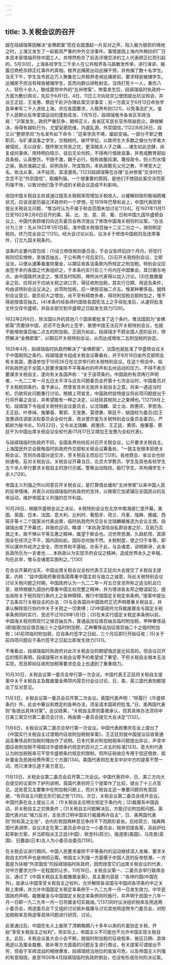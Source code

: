 ```yaml
---
---
---
```

title: 3.关税会议的召开
---




就在段祺瑞等因解决“金佛郎案”而在全国激起一片反对之声，陷入极为狼狈的境地之时，上海又发生了一起极其严重的中外交涉事件。事情是因上海内外棉纺织厂日本资本家借端开除中国工人，并悍然枪杀了前去评理交涉的工人代表顾正红而引起的。5月30日，上海各校学生二千余人在公共租界各马路散发传单，进行演讲，揭露日商枪杀顾正红事件的真相。租界巡捕房出动巡捕干预，并拘捕了数十名学生。当天下午，学生及市民近万人聚集在公共租界老闸巡捕房前，要求释放被捕学生。巡捕房不但没有释放被捕学生，反而向群众排枪射击，当场打死十一人，重伤八人，轻伤十余人，酿成震惊中外的“五卅惨案”。惨案发生后，段祺瑞临时执政府一方面为敷衍舆论，先后于6月1日、4日、11日三次向驻京公使团提出抗议照会，并派王正廷、王宠惠、蔡廷干赴沪办理此案交涉事宜；另一方面又于6月13日命张学良率奉军二千人进驻上海，并应各国要求，入租界布防[121]，以免事态扩大。鉴于人民群众反帝爱国运动的蓬勃高涨，7月15日，段祺瑞电令各省区军政当局：“沪案发生，政府严重抗争，期伸正义，各省区军民长官务晓谕民众，静候解决，毋得有越轨行为，尤望妥密防维，内遏乱源，外崇国信。”[122]8月26日，段又以“整顿学风”为名发布如下命令：“迩来学风不靖，屡起变端。一部分不职之教职员，与旷课滋事之学生，交相结托，破坏学纪，以致师生大多数之循分为学者大被侵扰，无以自安，既怀斯文将丧之忧，更深贼夫人子之痛……诸生如此恣肆，尚复成何事体。用特明白晓示，自后无论何校，不得再行借故滋事，并责成教育部拟具条规，认真整饬，不随不激，期于必行。倘有故酿风潮，蔑视政令，则火烈水懦之喻，孰杀谁嗣之谣，前例具存，所宜取则，本执政敢先父兄之教，不博宽大之名，依法从事，决不姑贷。其凛遵焉。”[123]段祺瑞等在办理“五卅惨案”交涉时仍念念不忘“外崇国信”，取媚列强，一个很重要的原因，是他们不想因此案交涉而惹列强不快，以致对他们急于开成的关税会议造成不利影响。

收回中国关税自主权或通过提高关税税率而增加关税收入，以缓解财政的极端困难状况，应该说是历届北洋政府的一个梦想。在1919年巴黎和会上，中国代表团曾提出关税自主问题，“惟当时认为不属于和会范围未加讨论”[124]。在1921年11月11日至1922年2月6日召开的美、英、比、法、意、荷、葡、日和中国九国华盛顿会议上，中国代表顾维钧向远东委员会再次提出了修改中国海关税则的议案，“办法分为三步：先从1922年1月1日起，准中国关税值百抽十二又二分之一，继则制定税则，终乃完全自立”[125]。经大会讨论以后，议决关于修改中国税则及连带事件，订立九国关税条约。

该条约主要内容包括：(1)设立修改税则委员会，于会议告终后四个月内，将现行税则切实增修，至值百抽五，于公布两个月后实行。(2)召开关税特别会议，立即设法，以便从速筹备废除厘金，以期征收各该条款内所规定之附加税。特别会议应由签字本约各国之代表组织之，于本条约实行后三个月内在中国集会，其日期与地点，由中国政府决定之，惟须及时知照，俾所派代表得以加入讨论。(3)在裁撤厘金之前，应将对于应纳关税之进口货，得征收附加税，其实行日期、用途及条件，均由该特别会议议决之。此项附加税，应一律按百抽二点五。惟某种奢侈品，据特别会议意见，能负较大之增加，尚不至有碍商务者，得将附加税总额附加之，惟不得逾按值百抽五。(4)本条约经各缔约国依各国宪法上之手续批准后，从速将批准文件交存华盛顿，并自全部交到华盛顿之日起发生效力[126]。

1922年2月6日，除法国以外的其他八个国家都批准了这个条约，惟法国因为“金佛郎案”而要挟中国，迟迟不在条约上签字，致使中国无法召开关税特别会议，也就不能增收值百抽二点五的附加税。正因为如此，段祺瑞才不顾全国人民的反对，悍然解决“金佛郎案”，以期召开关税特别会议，从而达成增收二五附加税的协定。

1925年4月，段祺瑞临时执政府解决了“金佛郎案”，法国也就批准了华盛顿会议关于中国税则之条约。段祺瑞遂令组成关税会议筹备处，并于8月18日由外交部照会有关各国，邀请参加于10月26日在北京举行的关税特别会议。在这个照会中，临时执政府迫于全国人民要求废除不平等条约的呼声和五卅运动的压力，不得不表示要谋求关税自主，遂向有关各国声称：“关于该项条约，中国政府有须再行声明者，一九二二年一月五日太平洋与远东问题委员会开第十七次会议时，中国委员对于关税税则条约，虽予承认，然曾宣言并无放弃关税自主之意。将来一遇适当时机，仍欲将此问题重行讨论。根据上项宣言，中国政府兹特提议将此项问题提出于行将开幕之会议，并希望能有一种之决定，以祛除其税则上之束缚也。”[127]9月上旬，段祺瑞下令组成关税特别会议委员会，以沈瑞麟、梁士诒、颜惠庆、李思浩、王正廷、叶恭绰、施肇基、黄郛、王宠惠、莫德惠、蔡廷干、姚国桢为委员(后王宠惠调任调查法权委员会全权代表，改派曾宗鉴为关税特别会议委员会委员)，严鹤龄为秘书长。10月22日，又令派沈瑞麟、颜惠庆、王正廷、黄郛、施肇基、蔡廷干为中国出席关税会议全权代表(11月17日又增加王宠惠为全权代表)。

与段祺瑞临时执政府不同，全国各界纷纷反对召开关税会议，公开要求关税自主。上海国民外交会致电临时执政府外交部和关税会议筹备处，“一致主张根本拒绝关税会议，否则向各国分途交涉，至关税自主而后已”[128]。各地商会、省议会也纷纷通电，反对关税会议。关税会议开幕当日，北京大学教员、学生及其他各校学生五千余人举行要求关税自主的游行示威。警察出动阻挠，殴打学生，并拘捕学生十余人[129]。

帝国主义列强之所以同意召开关税会议，是打算借此缓和“五卅惨案”以来中国人民的反帝情绪，并表示对段祺瑞临时执政府的支持，以换取它加紧镇压全国民众的反帝运动，维护帝国主义列强的在华利益。

10月26日，根据华盛顿会议之决议，关税特别会议在北京中南海居仁堂开幕，美国、英国、日本、法国、意大利、比利时、葡萄牙、荷兰、丹麦、瑞典、挪威、西班牙等十二个国家派代表出席，临时执政府外交总长沈瑞麟被推选为会议主席。段祺瑞出席了开幕式，并致欢迎词，略谓：“本执政深信自私即自害之阶，互助乃互救之本，故不惮以平等互惠之精神，属望于斯会也。况世界思潮，久趋杌陧，其原因全在经济之不平，国内固如此，国际亦何独不然。关税制度，使之归于本等，即所以谋中外经济之安全，而世界和平基础，亦系于此，与会诸君，谅明斯谛，此本执政所乐为一言者也……本执政以为实现华府会议之精神，造成世界永久之幸福，均在此举，惟与会诸君实图利之。”[130]

在会议开幕的当天，中国出席关税会议全权代表王正廷向大会提交了关税自主提案，内称：“兹中国政府重视各国尊重中国主权与独立之诚意，际此关税特别会议讨论关税问题之时期，中国政府认为一九二二年一月五日宣言所称之适当机会已至，故特根据九国协约尊重中国主权完整之精神，并为增进各友邦之睦谊起见，提出祛除关于税则现行条约上之各种障碍，推行中国国定关税定率条例。”提案中提出了五条实行关税自主的办法：(1)与会各国向中国政府正式声明尊重关税自主，并承认解除现行协约中关于关税之一切束缚；(2)中国政府允将裁废厘金与国定关税率条例同时实行，至迟不过1929年1月1日；(3)在未实行国定关税定率条例以前，中国海关税则照现行之值百抽五外，普通品加征值百抽五临时附加税，甲种奢侈品(即烟酒)加征值百抽三十之临时附加税，乙种奢侈品加征值百抽二十之临时附加税；(4)前项临时附加税，应自条约签字之日起，三个月后即行开始征收；(5)关于前四项问题应于条约签字之日起立即发生效力[131]。

不难看出，段祺瑞临时执政府对此次关税会议的期望值还是比较高的。但会议召开后的情形表明，段祺瑞等对关税会议寄予的希望成了奢望，不但关税自主根本无法实现，而且即如征收附加税等要求在会上也遇到了重重阻力。

10月30日，关税会议第一委员会举行第一次会议。中国代表王正廷将关税自主提案中关于关税自主及裁废厘金两项内容交付会议讨论，日、美、英三国代表则都提出了反对意见。

11月3日，关税会议第一委员会召开第二次会议。英国代表声明：“除履行《华盛顿条约》外，此会中筹议和商定的各种办法，须呈请本国政府批准。”日、美两国代表则“各提出具体对案”。会议结果，“关税自主原则虽被承认，但其具体办法须将中日美三案交付第二委员会讨论，再由第一委员会提交大会决定”[132]。

11月6日，关税会议第二委员会举行第一次会议。中国代表颜惠庆在会上提出了《中国实行关税自主过渡期内征收附加税税率案》，王正廷则就中国提议征收普通品及奢侈品附加税的理由作了说明。日本代表对附加税税率问题提出异议，声言中国征收附加税不得超过华盛顿条约规定的百分之二点五的标准[133]。意大利代表认为附加税税率可不受华盛顿条约规定的限制，但所征税收应专用于偿还借款、抵补厘金及民政经费所需三个方面[134]。美国代表则在发言中对中方的提案不赞一词，而只津津乐道于美方意见。

11月13日，关税会议第二委员会召开第二次会议。中国代表将中、日、美三方向大会提交的议案作了胪列说明，英国代表则将三个提案作了比较，提出了十三点意见。这些意见主要集中在附加税问题上，而对关税自主这一重要问题则有意回避，“有将自主问题无形打销之势”[135]。次日，关税会议第二委员会续开会议。中国代表在会上提出三点：(1)关税自主应明文规定于条约内；(2)裁厘系中国自动，非关税自主之交换条件；(3)关税自主问题解决后，方能讨论附加税问题。英国代表对此“竭力反对，主张须订明中国实行裁厘再许自主”，日、美两国代表则“附和英之主张”，会内形势因两种意见争持不下而颇形紧张。后经荷兰、瑞典两国代表调停，会议决定在第二委员会中设立一小委员会，抛弃旧提各案，另起炉灶起草新方案，并当即指派王正廷(中国)、欧登科(荷兰)、施道恩(美国)、马克类(英国)、日置益(日本)五人为小委员会委员[136]。

在关税会议进行期间，中国人民要求废除不平等条约的运动继续深入发展，要求关税自主的呼声也是响彻云霄。帝国主义列强一方面慑于中国人民的反帝怒潮，一方面是为扶植“外崇国信”的段祺瑞临时执政府，因而授意它们出席关税会议的代表，对中方要求允作一定程度的让步。11月19日，关税会议第一、二委员会举行联席会议，通过了《中国关税自主及裁撤厘金案》，其主要内容是：“各缔约国(中国在外)，兹承认中国享受关税自主之权利，允许解除各该国与中国间各项条约中之关税上束缚，并允许中国国定关税定率条例于一九二九年一月一日发生效力。中华民国政府声明，裁撤厘金与中国国定关税定率条例同时施行，并声明于民国十八年一月一日即一九二九年一月一日将厘金切实裁竣。”[137]同时议决组织税率及用途两小委员会，用途委员会下又组织讨论抵补裁厘与讨论其他用途两专门委员会，对附加税税率及用途等具体问题进行研究、讨论。

此案通过后，中国在名义上废除了清朝晚期八十多年以来的片面协定关税，开始“享受关税自主之权利”，但实际上，帝国主义不可能也不允许中国实现关税自主。此后，关税会议虽大会小会不断，就临时附加税的征收税率、施征日期、具体用途以及厘金裁撤、抵补等方方面面的问题反复进行商议，有关提案可谓层出不穷，但由于军阀混战的相继爆发，段祺瑞统治地位的岌岌可危，以及帝国主义列强的有意阻挠，直至1926年4月段祺瑞临时执政府倒台，也没有形成任何的决议案。